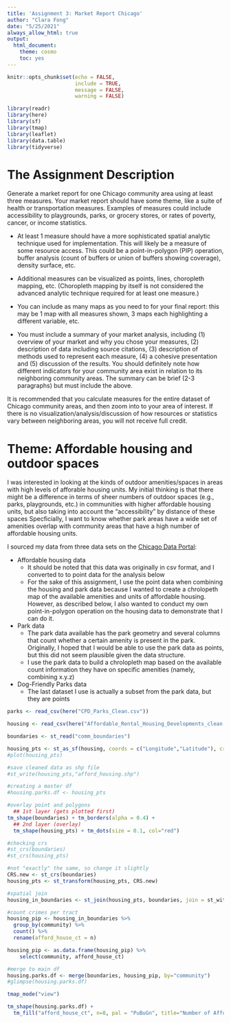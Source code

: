 ```yaml
---
title: 'Assignment 3: Market Report Chicago'
author: "Clara Fong"
date: "5/25/2021"
always_allow_html: true
output:
  html_document:
    theme: cosmo
    toc: yes
---
```


```r
knitr::opts_chunk$set(echo = FALSE,
                      include = TRUE,
                      message = FALSE,
                      warning = FALSE)
```

```r
library(readr)
library(here)
library(sf)
library(tmap)
library(leaflet)
library(data.table)
library(tidyverse)
```

# The Assignment Description

Generate a market report for one Chicago community area using at least three measures. Your market report should have some theme, like a suite of health or transportation measures. Examples of measures could include accessibility to playgrounds, parks, or grocery stores, or rates of poverty, cancer, or income statistics.

* At least 1 measure should have a more sophisticated spatial analytic technique used for implementation. This will likely be a measure of some resource access. This could be a point-in-polygon (PIP) operation, buffer analysis (count of buffers or union of buffers showing coverage), density surface, etc.

* Additional measures can be visualized as points, lines, choropleth mapping, etc. (Choropleth mapping by itself is not considered the advanced analytic technique required for at least one measure.)

* You can include as many maps as you need to for your final report: this may be 1 map with all measures shown, 3 maps each highlighting a different variable, etc.

* You must include a summary of your market analysis, including (1) overview of your market and why you chose your measures, (2) description of data including source citations, (3) description of methods used to represent each measure, (4) a cohesive presentation and (5) discussion of the results. You should definitely note how different indicators for your community area exist in relation to its neighboring community areas. The summary can be brief (2-3 paragraphs) but must include the above. 

It is recommended that you calculate measures for the entire dataset of Chicago community areas, and then zoom into to your area of interest. If there is no visualization/analysis/discussion of how resources or statistics vary between neighboring areas, you will not receive full credit.


# Theme: Affordable housing and outdoor spaces

I was interested in looking at the kinds of outdoor amenities/spaces in areas with high levels of afforable housing units. My initial thinking is that there might be a difference in terms of sheer numbers of outdoor spaces (e.g., parks, playgrounds, etc.) in communities with higher affordable housing units, but also taking into account the "accessibility" by distance of these spaces Specficially, I want to know whether park areas have a wide set of amenities overlap with community areas that have a high number of affordable housing units.

I sourced my data from three data sets on the [Chicago Data Portal](https://data.cityofchicago.org/):

* Affordable housing data
  * It should be noted that this data was originally in csv format, and I converted to to point data for the analysis below
  * For the sake of this assignment, I use the point data when combining the housing and park data because I wanted to create a chrolopeth map of the available amenities and units of affordable housing. However, as described below, I also wanted to conduct my own point-in-polygon operation on the housing data to demonstrate that I can do it.

* Park data
  * The park data available has the park geometry and several columns that count whether a certain amenity is present in the park. Originally, I hoped that I would be able to use the park data as points, but this did not seem plausible given the data structure. 
  * I use the park data to build a chrolopleth map based on the available count information they have on specific amenities (namely, combining x.y.z)
  
* Dog-Friendly Parks data
  * The last dataset I use is actually a subset from the park data, but they are points
  
```r
parks <- read_csv(here("CPD_Parks_Clean.csv"))

housing <- read_csv(here("Affordable_Rental_Housing_Developments_clean.csv"))

boundaries <- st_read("comm_boundaries")
```

```r

housing_pts <- st_as_sf(housing, coords = c("Longitude","Latitude"), crs = 4326)
#plot(housing_pts)

#save cleaned data as shp file
#st_write(housing_pts,"afford_housing.shp")

#creating a master df
#housing.parks.df <- housing_pts
```

```r
#overlay point and polygons
  ## 1st layer (gets plotted first)
tm_shape(boundaries) + tm_borders(alpha = 0.4) + 
  ## 2nd layer (overlay)
  tm_shape(housing_pts) + tm_dots(size = 0.1, col="red") 

#checking crs
#st_crs(boundaries) 
#st_crs(housing_pts)

#not "exactly" the same, so change it slightly
CRS.new <- st_crs(boundaries)
housing_pts <- st_transform(housing_pts, CRS.new)
```


```r

#spatial join
housing_in_boundaries <- st_join(housing_pts, boundaries, join = st_within)

#count crimes per tract
housing_pip <- housing_in_boundaries %>% 
  group_by(community) %>% 
  count() %>% 
  rename(afford_house_ct = n)

housing_pip <- as.data.frame(housing_pip) %>% 
    select(community, afford_house_ct)

#merge to main df
housing.parks.df <- merge(boundaries, housing_pip, by="community")
#glimpse(housing.parks.df)
```

```r
tmap_mode("view")

tm_shape(housing.parks.df) + 
  tm_fill("afford_house_ct", n=8, pal = "PuBuGn", title="Number of Affordable Housing Units")
```


